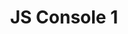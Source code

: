 ---
type: Lesson
title: "JS Console 1"
xp: 10
description: "Learn about the console object in JavaScript"
activityRefs: 
    - id: 1
      activity: js_console_log1-1
    - id: 2
      activity: js_console_log1-2
    - id: 3
      activity: js_console_log1-3
---